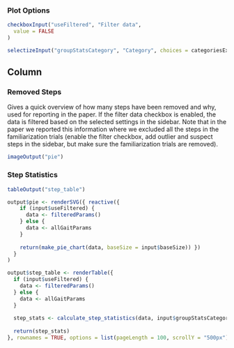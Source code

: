 ### Plot Options
```r
checkboxInput("useFiltered", "Filter data",
  value = FALSE
)

selectizeInput("groupStatsCategory", "Category", choices = categoriesExtra, selected = "participant", multiple = TRUE)
```

Column
--------------------------------------------


### Removed Steps {data-height=600}
Gives a quick overview of how many steps have been removed and why, used for reporting in the paper. If the filter data checkbox is enabled, the data is filtered based on the selected settings in the sidebar. Note that in the paper we reported this information where we excluded all the steps in the familiarization trials (enable the filter checkbox, add outlier and suspect steps in the sidebar, but make sure the familiarization trials are removed).

```r
imageOutput("pie")
```

### Step Statistics {data-height=500}

```r
tableOutput("step_table")
```

```r
output$pie <- renderSVG({ reactive({
    if (input$useFiltered) {
      data <- filteredParams()
    } else {
      data <- allGaitParams
    }
    
    return(make_pie_chart(data, baseSize = input$baseSize)) })
  }
)

output$step_table <- renderTable({
  if (input$useFiltered) {
    data <- filteredParams()
  } else {
    data <- allGaitParams
  }
  
  step_stats <- calculate_step_statistics(data, input$groupStatsCategory)
  
  return(step_stats)
}, rownames = TRUE, options = list(pageLength = 100, scrollY = "500px"))

```
